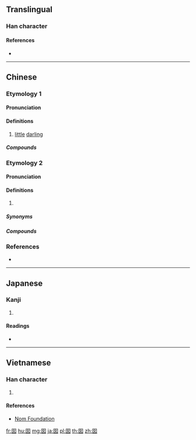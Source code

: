 {{character info/new}}
==Translingual==

===Han character===
{{Han char|rn=31|rad=囗|as=03|sn=6|four=60404|canj=WV|ids=⿴囗女}}

====References====
* {{Han ref|kx=0217.060|dkj=04696|dj=0444.050|hdz=10713.080|uh=56E1|ud=22241|bh=C9C6|bd=51654}}

----

==Chinese==

===Etymology 1===
{{zh-forms}}

====Pronunciation====
{{zh-pron
|m=nān
|c=naam4
|w=1'noe
|cat=n
}}

====Definitions====
{{zh-hanzi}}

# {{lb|zh|chiefly|Wu}} [[little]] [[darling]] {{gloss|term of endearment for a baby or child}}

=====Compounds=====
{{zh-der|囡仔}}

===Etymology 2===

====Pronunciation====
{{zh-pron
|c=neoi5
|cat=n
}}

====Definitions====
{{zh-hanzi}}

# {{rfdef|zh}}

=====Synonyms=====
{{zh-dial|女兒}}

=====Compounds=====
{{zh-der|囡仔|囡囡}}

===References===
* {{R:twedu|B00480}}

----

==Japanese==

===Kanji===
{{ja-kanji|grade=|rs=囗03}}

# {{defn|lang=ja|sort=囗03}}

====Readings====
* {{ja-readings|goon=[[のう]] (nō)|kanon=[[なん]] (nan)|kun=}}

----

==Vietnamese==

===Han character===
{{vi-hantu|niếp|rs=囗03}}

# {{defn|lang=vi|sort=囗03}}

====References====
* [http://nomfoundation.org/common/nom_details.php?codepoint=56e1 Nom Foundation]

[[fr:囡]]
[[hu:囡]]
[[mg:囡]]
[[ja:囡]]
[[pl:囡]]
[[th:囡]]
[[zh:囡]]